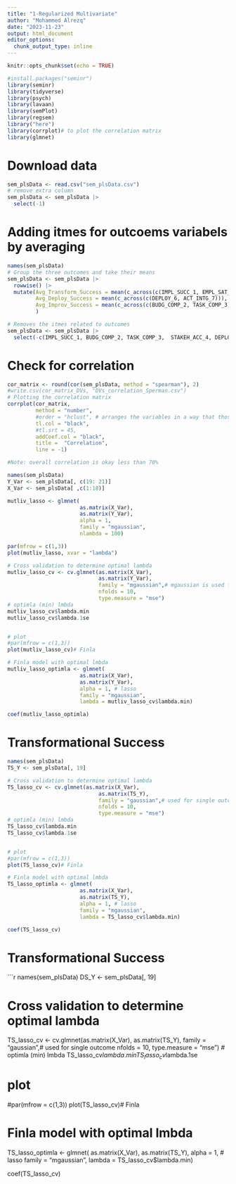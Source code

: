 ```yaml
---
title: "1-Regularized Multivariate"
author: "Mohammed Alrezq"
date: "2023-11-23"
output: html_document
editor_options: 
  chunk_output_type: inline
---
```


```r
knitr::opts_chunk$set(echo = TRUE)
```


```r
#install.packages("seminr")
library(seminr)
library(tidyverse)
library(psych)
library(lavaan)
library(semPlot)
library(regsem)
library("here")
library(corrplot)# to plot the correlation matrix 
library(glmnet)

```


# Download data 
```r
sem_plsData <- read.csv("sem_plsData.csv")
# remove extra column 
sem_plsData <- sem_plsData |>
  select(-1)
```

# Adding itmes for outcoems variabels by averaging 
```r
names(sem_plsData)
# Group the three outcomes and take their means 
sem_plsData <- sem_plsData |> 
  rowwise() |> 
  mutate(Avg_Transform_Success = mean(c_across(c(IMPL_SUCC_1, EMPL_SAT_9, ORG_IMP_12, STAKEH_ACC_4, EMPL_SKI_8, DEC_IMP_13, BUSI_IMP_11, EMPL_BEL_10))),
         Avg_Deploy_Success = mean(c_across(c(DEPLOY_6, ACT_INTG_7))),
         Avg_Improv_Success = mean(c_across(c(BUDG_COMP_2, TASK_COMP_3)))
         )

# Removes the itmes related to outcomes 
sem_plsData <- sem_plsData |> 
  select(-c(IMPL_SUCC_1, BUDG_COMP_2, TASK_COMP_3,  STAKEH_ACC_4, DEPLOY_6, ACT_INTG_7, EMPL_SKI_8, EMPL_SAT_9, EMPL_BEL_10, BUSI_IMP_11, ORG_IMP_12, DEC_IMP_13))
```

# Check for correlation 
```r
cor_matrix <- round(cor(sem_plsData, method = "spearman"), 2)
#write.csv(cor_matrix_DVs, "DVs_correlation_Sperman.csv")
# Plotting the correlation matrix
corrplot(cor_matrix, 
         method = "number", 
         #order = "hclust", # arranges the variables in a way that those with the highest similarities are closer to each other. 
         tl.col = "black", 
         #tl.srt = 45, 
         addCoef.col = "black",
         title =  "Correlation",
         line = -1)

#Note: overall correlation is okay less than 70%
```

```r
names(sem_plsData)
Y_Var <- sem_plsData[, c(19: 21)]
X_Var <- sem_plsData[ ,c(1:18)]

mutliv_lasso <- glmnet( 
                       as.matrix(X_Var),
                       as.matrix(Y_Var),
                       alpha = 1,
                       family = "mgaussian",
                       nlambda = 100)

par(mfrow = c(1,3))
plot(mutliv_lasso, xvar = "lambda")

# Cross validation to determine optimal lambda 
mutliv_lasso_cv <- cv.glmnet(as.matrix(X_Var),
                             as.matrix(Y_Var),
                             family = "mgaussian",# mgaussian is used for multivariate outcomes 
                             nfolds = 10,
                             type.measure = "mse")
# optimla (min) lmbda 
mutliv_lasso_cv$lambda.min
mutliv_lasso_cv$lambda.1se


# plot 
#par(mfrow = c(1,3))
plot(mutliv_lasso_cv)# Finla

# Finla model with optimal lmbda 
mutliv_lasso_optimla <- glmnet( 
                       as.matrix(X_Var),
                       as.matrix(Y_Var),
                       alpha = 1, # lasso 
                       family = "mgaussian",
                       lambda = mutliv_lasso_cv$lambda.min)

coef(mutliv_lasso_optimla)

```

# Transformational Success 
```r
names(sem_plsData)
TS_Y <- sem_plsData[, 19]

# Cross validation to determine optimal lambda 
TS_lasso_cv <- cv.glmnet(as.matrix(X_Var),
                             as.matrix(TS_Y),
                             family = "gaussian",# used for single outcome 
                             nfolds = 10,
                             type.measure = "mse")
# optimla (min) lmbda 
TS_lasso_cv$lambda.min
TS_lasso_cv$lambda.1se


# plot 
#par(mfrow = c(1,3))
plot(TS_lasso_cv)# Finla

# Finla model with optimal lmbda 
TS_lasso_optimla <- glmnet( 
                       as.matrix(X_Var),
                       as.matrix(TS_Y),
                       alpha = 1, # lasso 
                       family = "mgaussian",
                       lambda = TS_lasso_cv$lambda.min)

coef(TS_lasso_cv)
```
# Transformational Success 
```r

names(sem_plsData)
DS_Y <- sem_plsData[, 19]

# Cross validation to determine optimal lambda 
TS_lasso_cv <- cv.glmnet(as.matrix(X_Var),
                             as.matrix(TS_Y),
                             family = "gaussian",# used for single outcome 
                             nfolds = 10,
                             type.measure = "mse")
# optimla (min) lmbda 
TS_lasso_cv$lambda.min
TS_lasso_cv$lambda.1se


# plot 
#par(mfrow = c(1,3))
plot(TS_lasso_cv)# Finla

# Finla model with optimal lmbda 
TS_lasso_optimla <- glmnet( 
                       as.matrix(X_Var),
                       as.matrix(TS_Y),
                       alpha = 1, # lasso 
                       family = "mgaussian",
                       lambda = TS_lasso_cv$lambda.min)

coef(TS_lasso_cv)

